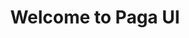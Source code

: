 ---
id: welcome-to-paga-ui
title: Welcome to Paga UI
description: Beautifully designed components built for your choice of JS and CSS frameworks.
---